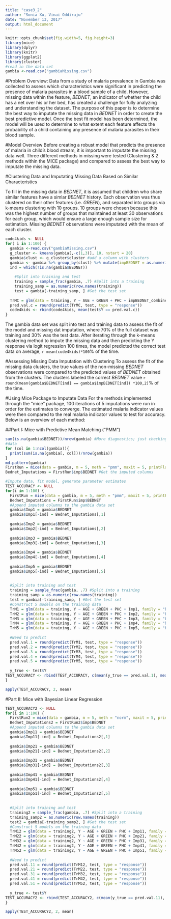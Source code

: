 ```yaml
---
title: "case3_2"
author: "Sonia Xu, Vinai Oddiraju"
date: "November 13, 2017"
output: html_document
---
```

<!-- Week 3: Report #2 on the case study is due. This report will go significantly beyond report #1 to include initial results for different methods that were considered to analyze the data, as well as a detailed description for how the analysis was conducted and problems that arose.  The report should be well written, clear and concise while not omitting relevant details.  The roles of the authors should be described.  Class time will again be devoted to lecturing on statistical approaches relevant to the case study.--->

```r
knitr::opts_chunk$set(fig.width=5, fig.height=3) 
library(mice)
library(dplyr)
library(knitr)
library(ggplot2)
library(cluster)
#read in the data set
gambia <-read.csv("gambiaMissing.csv")
```
#Problem Overview:
Data from a study of malaria prevalence in Gambia was collected to assess which characteristics were significant in predicting the presence of malaria parasites in a blood sample of a child. However, missing data within the feature, $BEDNET$, an indicator of whether the child has a net over his or her bed, has created a challenge for fully analyzing and understanding the dataset. The purpose of this paper is to determine the best way to imputate the missing data in $BEDNET$ in order to create the best predictive model. Once the best fit model has been determined, the model will be used to determine to what extent each feature affects the  probability of a child containing any presence of malaria parasites in their blood sample. 
<!-- The data come from a study of malaria prevalence in Gambia. Each observation corresponds to one child who has been tested for the presence of malaria. The response Y is an indicator of whether malaria parasites were found in a blood sample from the child. The predictors are

AGE: age of the child, in years
BEDNET: indicator of whether the child has a net over his or her bed (1 = yes)
GREEN: a measure of how much greenery is around the child's village, derived from satellite images (units are arbitrary)
PHC: indicator for the presence of a public health clinic in the child's village (1 = yes)-->

#Model Overview
Before creating a robust model that predicts the presence of malaria in child's blood stream, it is important to imputate the missing data well. Three different methods in missing were tested (Clustering & 2 methods within the MICE package) and compared to assess the best way to imputate the missing data.  

#Clustering Data and Imputating Missing Data Based on Similar Characteristics

To fill in the missing data in $BEDNET$, it is assumed that children who share similar features have a simlar $BEDNET$ history. Each observation was thus clustered on their other features (i.e. $GREEN$), and separated into groups via k-means clustering with 10 groups. 10 groups were chosen because this was the highest number of groups that maintained at least 30 observations for each group, which would ensure a large enough sample size for estimation. Missing $BEDNET$ observations were imputated with the mean of each cluster.    

```r
code4kids <- NULL
for( i in 1:100) {
  gambia <-read.csv("gambiaMissing.csv")
  g_cluster <- kmeans(gambia[,-c(1,3)], 10, nstart = 20)
  gambia$clust <- g_cluster$cluster #add a column with clusters
  gambia <- gambia %>% group_by(clust) %>% mutate(impBEDNET = as.numeric((mean(BEDNET, na.rm = T) >= 0.5))) %>% group_by(clust) %>% mutate(impBEDNET_combine = ifelse(is.na(BEDNET), as.numeric((mean(BEDNET, na.rm = T) >= 0.5)), BEDNET))
  ind = which(!is.na(gambia$BEDNET))
  
    #Split into training and test
    training = sample_frac(gambia, .7) #Split into a training
    training_samp = as.numeric(row.names(training))
    test = gambia[-training_samp, ] #Get the test set
  
  TrMC = glm(data = training, Y ~ AGE + GREEN + PHC + impBEDNET_combine, family = "binomial")
  pred.val.c = round(predict(TrMC, test, type = "response"))
  code4kids <- rbind(code4kids, mean(test$Y == pred.val.c))
}

```
The gambia data set was split into test and training data to assess the fit of the model and missing dat imputation, where 70% of the full dataset was training and 30% was the test data. After iterating through the k-means clustering method to impute the missing data and then predicting the Y response via logit regression 100 times, the model predicted the correct test data on average, `r mean(code4kids)*100`% of the time. 

#Assessing Missing Data Imputation with Clustering
To assess the fit of the missing data clusters, the true values of the non-missing $BEDNET$ observations were compared to the predicted values of $BEDNET$ obtained from the clusters. The clusters labeled the correct $BEDNET$ value `r round(mean(gambia$BEDNET[ind] == gambia$impBEDNET[ind]) *100,2)`% of the time.   

#Using Mice Package to Imputate Data
For the methods implemented through the "mice" package, 100 iterations of 5 imputations were run in order for the estimates to converge. The estimated malaria indicator values were then compared to the real malaria indicator values to test for accuracy. Below is an overview of each method:

##Part I: Mice with Predictive Mean Matching ("PMM")
```r
sum(is.na(gambia$BEDNET))/nrow(gambia) #More diagnostics; just checking missing
#data 
for (col in 1:ncol(gambia)){
  print(sum(is.na(gambia[, col]))/nrow(gambia))
}
md.pattern(gambia)
FirstRun = mice(data = gambia, m = 5, meth = "pmm", maxit = 5, printFlag = F) #First imputation
Bednet_Imputations = FirstRun$imp$BEDNET #Get the imputed columns


```


```r
#Impute data, fit model, generate parameter estimates 
TEST_ACCURACY <- NULL
for(i in 1:100) {
  FirstRun = mice(data = gambia, m = 5, meth = "pmm", maxit = 5, printFlag = F) #First imputation
  Bednet_Imputations = FirstRun$imp$BEDNET
  #Append imputed columns to the gambia data set
  gambia$Imp1 = gambia$BEDNET
  gambia$Imp1[-ind] = Bednet_Imputations[,1]
  
  gambia$Imp2 = gambia$BEDNET
  gambia$Imp2[-ind] = Bednet_Imputations[,2]
  
  gambia$Imp3 = gambia$BEDNET
  gambia$Imp3[-ind] = Bednet_Imputations[,3]
  
  gambia$Imp4 = gambia$BEDNET
  gambia$Imp4[-ind] = Bednet_Imputations[,4]
  
  gambia$Imp5 = gambia$BEDNET
  gambia$Imp5[-ind] = Bednet_Imputations[,5]
  
  
  #Split into training and test
  training = sample_frac(gambia, .7) #Split into a training
  training_samp = as.numeric(row.names(training))
  test = gambia[-training_samp, ] #Get the test set
  #Construct 5 models on the training data
  TrM1 = glm(data = training, Y ~ AGE + GREEN + PHC + Imp1, family = "binomial")
  TrM2 = glm(data = training, Y ~ AGE + GREEN + PHC + Imp2, family = "binomial")
  TrM3 = glm(data = training, Y ~ AGE + GREEN + PHC + Imp3, family = "binomial")
  TrM4 = glm(data = training, Y ~ AGE + GREEN + PHC + Imp4, family = "binomial")
  TrM5 = glm(data = training, Y ~ AGE + GREEN + PHC + Imp5, family = "binomial")
  
  #Need to predict
  pred.val.1 = round(predict(TrM1, test, type = "response"))
  pred.val.2 = round(predict(TrM2, test, type = "response"))
  pred.val.3 = round(predict(TrM3, test, type = "response"))
  pred.val.4 = round(predict(TrM4, test, type = "response"))
  pred.val.5 = round(predict(TrM5, test, type = "response"))
  
  y_true <- test$Y
TEST_ACCURACY <- rbind(TEST_ACCURACY, c(mean(y_true == pred.val.1), mean(y_true == pred.val.2), mean(y_true == pred.val.3), mean(y_true == pred.val.4), mean(y_true == pred.val.5)))  
}

apply(TEST_ACCURACY, 2, mean)
```

#Part II: Mice with Bayesian Linear Regression
```r
TEST_ACCURACY2 <- NULL
for(i in 1:100) {
  FirstRun2 = mice(data = gambia, m = 5, meth = "norm", maxit = 5, printFlag = F) #First imputation
  Bednet_Imputations2 = FirstRun2$imp$BEDNET
  #Append imputed columns to the gambia data set
  gambia$Imp11 = gambia$BEDNET
  gambia$Imp11[-ind] = Bednet_Imputations2[,1]
  
  gambia$Imp21 = gambia$BEDNET
  gambia$Imp21[-ind] = Bednet_Imputations2[,2]
  
  gambia$Imp31 = gambia$BEDNET
  gambia$Imp31[-ind] = Bednet_Imputations2[,3]
  
  gambia$Imp41 = gambia$BEDNET
  gambia$Imp41[-ind] = Bednet_Imputations2[,4]
  
  gambia$Imp51 = gambia$BEDNET
  gambia$Imp51[-ind] = Bednet_Imputations2[,5]
  
  
  #Split into training and test
  training2 = sample_frac(gambia, .7) #Split into a training
  training_samp2 = as.numeric(row.names(training))
  test2 = gambia[-training_samp2, ] #Get the test set
  #Construct 5 models on the training data
  TrM12 = glm(data = training2, Y ~ AGE + GREEN + PHC + Imp11, family = "binomial")
  TrM22 = glm(data = training2, Y ~ AGE + GREEN + PHC + Imp21, family = "binomial")
  TrM32 = glm(data = training2, Y ~ AGE + GREEN + PHC + Imp31, family = "binomial")
  TrM42 = glm(data = training2, Y ~ AGE + GREEN + PHC + Imp41, family = "binomial")
  TrM52 = glm(data = training2, Y ~ AGE + GREEN + PHC + Imp51, family = "binomial")
  
  #Need to predict
  pred.val.11 = round(predict(TrM12, test, type = "response"))
  pred.val.21 = round(predict(TrM22, test, type = "response"))
  pred.val.31 = round(predict(TrM32, test, type = "response"))
  pred.val.41 = round(predict(TrM42, test, type = "response"))
  pred.val.51 = round(predict(TrM52, test, type = "response"))
  
  y_true <- test$Y
TEST_ACCURACY2 <- rbind(TEST_ACCURACY2, c(mean(y_true == pred.val.11), mean(y_true == pred.val.21), mean(y_true == pred.val.31), mean(y_true == pred.val.41), mean(y_true == pred.val.51)))  
}

apply(TEST_ACCURACY2, 2, mean)
```




